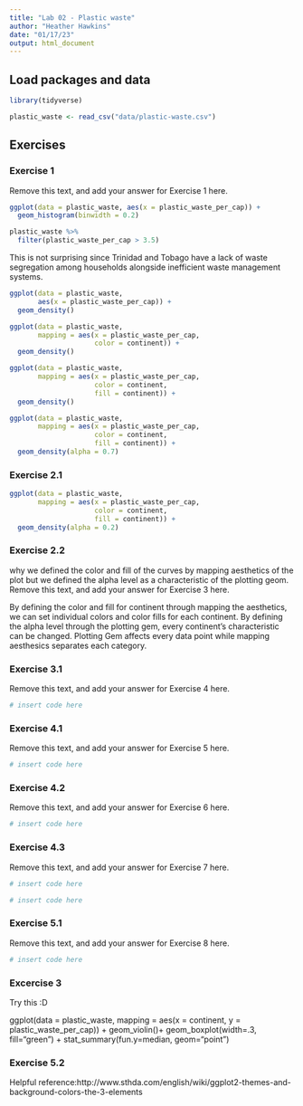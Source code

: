 ```yaml
---
title: "Lab 02 - Plastic waste"
author: "Heather Hawkins"
date: "01/17/23"
output: html_document
---
```


## Load packages and data

```r
library(tidyverse) 
```

```r
plastic_waste <- read_csv("data/plastic-waste.csv")
```
## Exercises

### Exercise 1

Remove this text, and add your answer for Exercise 1 here.

```r
ggplot(data = plastic_waste, aes(x = plastic_waste_per_cap)) +
  geom_histogram(binwidth = 0.2)
``` 

```r
plastic_waste %>%
  filter(plastic_waste_per_cap > 3.5)
```

This is not surprising since Trinidad and Tobago have a lack of waste segregation among households alongside inefficient waste management systems. 


```r
ggplot(data = plastic_waste,
       aes(x = plastic_waste_per_cap)) +
  geom_density()

ggplot(data = plastic_waste, 
       mapping = aes(x = plastic_waste_per_cap, 
                     color = continent)) +
  geom_density()

ggplot(data = plastic_waste, 
       mapping = aes(x = plastic_waste_per_cap, 
                     color = continent, 
                     fill = continent)) +
  geom_density()

ggplot(data = plastic_waste, 
       mapping = aes(x = plastic_waste_per_cap, 
                     color = continent, 
                     fill = continent)) +
  geom_density(alpha = 0.7)
```

### Exercise 2.1

```r
ggplot(data = plastic_waste, 
       mapping = aes(x = plastic_waste_per_cap, 
                     color = continent, 
                     fill = continent)) +
  geom_density(alpha = 0.2)
```

### Exercise 2.2

why we defined the color and fill of the curves by mapping aesthetics of the plot but we defined the alpha level as a characteristic of the plotting geom.
Remove this text, and add your answer for Exercise 3 here.

By defining the color and fill for continent through mapping the aesthetics, we can set individual colors and color fills for each continent. By defining the alpha level through the plotting gem, every continent's characteristic can be changed. Plotting Gem affects every data point while mapping aesthesics separates each category. 

### Exercise 3.1

Remove this text, and add your answer for Exercise 4 here.

```r
# insert code here
```

### Exercise 4.1

Remove this text, and add your answer for Exercise 5 here.

```r
# insert code here
```

### Exercise 4.2

Remove this text, and add your answer for Exercise 6 here.

```r
# insert code here
```

### Exercise 4.3

Remove this text, and add your answer for Exercise 7 here.

```r
# insert code here
```

```r
# insert code here
```

### Exercise 5.1

Remove this text, and add your answer for Exercise 8 here.

```r
# insert code here
```


### Excercise 3

Try this :D

ggplot(data = plastic_waste, 
       mapping = aes(x = continent, 
                     y = plastic_waste_per_cap)) +
  geom_violin()+
  geom_boxplot(width=.3, fill="green") +
  stat_summary(fun.y=median, geom="point") 
  
### Exercise 5.2 

Helpful reference:http://www.sthda.com/english/wiki/ggplot2-themes-and-background-colors-the-3-elements



